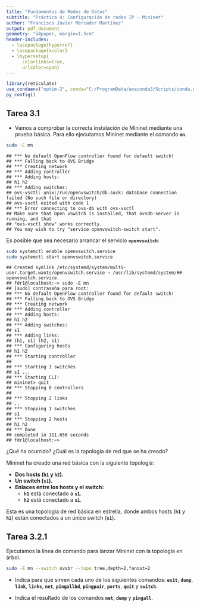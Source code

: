 ```yaml
---
title: "Fundamentos de Redes de Datos"
subtitle: "Práctica 4: Configuración de redes IP - Mininet"
author: "Francisco Javier Mercader Martínez"
output: pdf_document
geometry: "a4paper, margin=1.5cm"
header-includes:
  - \usepackage{hyperref}
  - \usepackage{xcolor}
  - \hypersetup{
      colorlinks=true,
      urlcolor=cyan}
---
```


```r
library(reticulate)
use_condaenv("optim-2", conda="C:/ProgramData/anaconda3/Scripts/conda.exe", required = TRUE)
py_config()
```

## Tarea 3.1

-   Vamos a comprobar la correcta instalación de Mininet mediante una prueba básica. Para ello ejecutamos Mininet mediante el comando **`mn`**.

```bash
sudo -E mn
```

```
## *** No default OpenFlow controller found for default switch!
## *** Falling back to OVS Bridge
## *** Creating network
## *** Adding controller
## *** Adding hosts:
## h1 h2 
## *** Adding switches:
## ovs-vsctl: unix:/run/openvswitch/db.sock: database connection failed (No such file or directory)
## ovs-vsctl exited with code 1
## *** Error connecting to ovs-db with ovs-vsctl
## Make sure that Open vSwitch is installed, that ovsdb-server is running, and that
## "ovs-vsctl show" works correctly.
## You may wish to try "service openvswitch-switch start".
```


Es posible que sea necesario arrancar el servicio **`openvswitch`**:

``` bash
sudo systemctl enable openvswitch.service
sudo systemctl start openvswitch.service
```

```
## Created symlink /etc/systemd/system/multi-user.target.wants/openvswitch.service → /usr/lib/systemd/system/## openvswitch.service.
## fdr1@localhost:~> sudo -E mn
## [sudo] contraseña para root:
## *** No default OpenFlow controller found for default switch!
## *** Falling back to OVS Bridge
## *** Creating network
## *** Adding controller
## *** Adding hosts:
## h1 h2
## *** Adding switches:
## s1
## *** Adding links:
## (h1, s1) (h2, s1)
## *** Configuring hosts
## h1 h2
## *** Starting controller
##
## *** Starting 1 switches
## s1 ...
## *** Starting CLI:
## mininet> quit
## *** Stopping 0 controllers
##
## *** Stopping 2 links
## ..
## *** Stopping 1 switches
## s1
## *** Stopping 2 hosts
## h1 h2
## *** Done
## completed in 111.656 seconds
## fdr1@localhost:~>
```

¿Qué ha ocurrido? ¿Cuál es la topología de red que se ha creado?

Mininet ha creado una red básica con la siguiente topología:

- **Dos hosts (`h1` y `h2`).**
- **Un switch (`s1`).**
- **Enlaces entre los hosts y el switch:**
  - **`h1`** está conectado a **`s1`**.
  - **`h2`** está conectado a **`s1`**.

Esta es una topología de red básica en estrella, donde ambos hosts (**`h1`** y **`h2`**) están conectados a un único switch (**`s1`**).

## Tarea 3.2.1

Ejecutamos la línea de comando para lanzar Mininet con la topología en árbol.

``` bash
sudo -E mn --switch ovsbr --topo tree,depth=2,fanout=2
```

-   Indica para qué sirven cada uno de los siguientes comandos: **`exit`**, **`dump`**, **`link`**, **`links`**, **`net`**, **`pingallbd`**, **`pingpair`**, **`ports`**, **`quit`** y **`switch`**.

-   Indica el resultado de los comandos **`net`**, **`dump`** y **`pingall`**.
